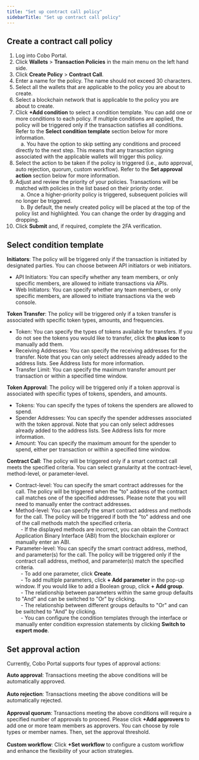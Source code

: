```yaml
---
title: "Set up contract call policy"
sidebarTitle: "Set up contract call policy"
---
```


## Create a contract call policy

1. Log into Cobo Portal.
2. Click **Wallets** > **Transaction Policies** in the main menu on the left hand side.
3. Click **Create Policy** > **Contract Call**.
4. Enter a name for the policy. The name should not exceed 30 characters.
5. Select all the wallets that are applicable to the policy you are about to create.
6. Select a blockchain network that is applicable to the policy you are about to create.
7. Click **+Add condition** to select a condition template. You can add one or more conditions to each policy. If multiple conditions are applied, the policy will be triggered only if the transaction satisfies all conditions. Refer to the **Select condition template** section below for more information. <br/>
&emsp;a. You have the option to skip setting any conditions and proceed directly to the next step. This means that any transaction signing associated with the applicable wallets will trigger this policy.
8. Select the action to be taken if the policy is triggered (i.e., auto approval, auto rejection, quorum, custom workflow). Refer to the **Set approval action** section below for more information.
9. Adjust and review the priority of your policies. Transactions will be matched with policies in the list based on their priority order.<br/>
&emsp;a. Once a higher-priority policy is triggered, subsequent policies will no longer be triggered.<br/>
&emsp;b. By default, the newly created policy will be placed at the top of the policy list and highlighted. You can change the order by dragging and dropping.
10. Click **Submit** and, if required, complete the 2FA verification.

## Select condition template

**Initiators**: The policy will be triggered only if the transaction is initiated by designated parties. You can choose between API initiators or web initiators.
- API Initiators: You can specify whether any team members, or only specific members, are allowed to initiate transactions via APIs.
- Web Initiators: You can specify whether any team members, or only specific members, are allowed to initiate transactions via the web console.

**Token Transfer**: The policy will be triggered only if a token transfer is associated with specific token types, amounts, and frequencies.
- Token: You can specify the types of tokens available for transfers. If you do not see the tokens you would like to transfer, click the **plus icon** to manually add them.
- Receiving Addresses: You can specify the receiving addresses for the transfer. Note that you can only select addresses already added to the address lists. See Address lists for more information.
- Transfer Limit: You can specify the maximum transfer amount per transaction or within a specified time window.

**Token Approval**: The policy will be triggered only if a token approval is associated with specific types of tokens, spenders, and amounts.
- Tokens: You can specify the types of tokens the spenders are allowed to spend.
- Spender Addresses: You can specify the spender addresses associated with the token approval. Note that you can only select addresses already added to the address lists. See Address lists for more information.
- Amount: You can specify the maximum amount for the spender to spend, either per transaction or within a specified time window.

**Contract Call**: The policy will be triggered only if a smart contract call meets the specified criteria. You can select granularity at the contract-level, method-level, or parameter-level.
- Contract-level: You can specify the smart contract addresses for the call. The policy will be triggered when the "to" address of the contract call matches one of the specified addresses. Please note that you will need to manually enter the contract addresses.
- Method-level: You can specify the smart contract address and methods for the call. The policy will be triggered if both the "to" address and one of the call methods match the specified criteria.<br/>
&emsp;- If the displayed methods are incorrect, you can obtain the Contract Application Binary Interface (ABI) from the blockchain explorer or manually enter an ABI.
- Parameter-level: You can specify the smart contract address, method, and parameter(s) for the call. The policy will be triggered only if the contract call address, method, and parameter(s) match the specified criteria.<br/>
&emsp;- To add one parameter, click **Create**.<br/>
&emsp;- To add multiple parameters, click **+ Add parameter** in the pop-up window. If you would like to add a Boolean group, click **+ Add group**.<br/>
&emsp;- The relationship between parameters within the same group defaults to "And" and can be switched to "Or" by clicking.<br/>
&emsp;- The relationship between different groups defaults to "Or" and can be switched to "And" by clicking.<br/>
&emsp;- You can configure the condition templates through the interface or manually enter condition expression statements by clicking **Switch to expert mode**.

## Set approval action

Currently, Cobo Portal supports four types of approval actions:

**Auto approval**: Transactions meeting the above conditions will be automatically approved.<br/><br/>
**Auto rejection**: Transactions meeting the above conditions will be automatically rejected.<br/><br/>
**Approval quorum**: Transactions meeting the above conditions will require a specified number of approvals to proceed. Please click **+Add approvers** to add one or more team members as approvers. You can choose by role types or member names. Then, set the approval threshold.<br/><br/>
**Custom workflow**: Click **+Set workflow** to configure a custom workflow and enhance the flexibility of your action strategies.